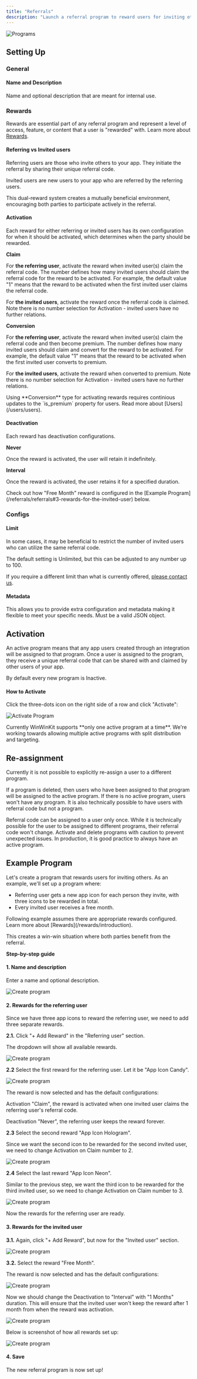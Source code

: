 ```yaml
---
title: "Referrals"
description: "Launch a referral program to reward users for inviting others and being invited."
---
```


![Programs](/images/referrals-table.png)

## Setting Up

### General

#### Name and Description

Name and optional description that are meant for internal use.

### Rewards

Rewards are essential part of any referral program and represent a level of access, feature, or content that a user is "rewarded" with.
Learn more about [Rewards](/rewards/introduction).

#### Referring vs Invited users

Referring users are those who invite others to your app. They initiate the referral by sharing their unique referral code.

Invited users are new users to your app who are referred by the referring users.

This dual-reward system creates a mutually beneficial environment, encouraging both parties to participate actively in the referral.

#### Activation

Each reward for either referring or invited users has its own configuration for when it should be activated, which determines when the party should be rewarded.

**Claim**

For **the referring user**, activate the reward when invited user(s) claim the referral code.
The number defines how many invited users should claim the referral code for the reward to be activated.
For example, the default value "1" means that the reward to be activated when the first invited user claims the referral code.

For **the invited users**, activate the reward once the referral code is claimed.
Note there is no number selection for Activation - invited users have no further relations.

**Conversion**

For **the referring user**, activate the reward when invited user(s) claim the referral code and then become premium.
The number defines how many invited users should claim and convert for the reward to be activated.
For example, the default value "1" means that the reward to be activated when the first invited user converts to premium.

For **the invited users**, activate the reward when converted to premium.
Note there is no number selection for Activation - invited users have no further relations.

<Warning>
  Using **Conversion** type for activating rewards requires continious updates
  to the `is_premium` property for users. Read more about [Users](/users/users).
</Warning>

#### Deactivation

Each reward has deactivation configurations.

**Never**

Once the reward is activated, the user will retain it indefinitely.

**Interval**

Once the reward is activated, the user retains it for a specified duration.

<Info>
  Check out how "Free Month" reward is configured in the [Example
  Program](/referrals/referrals#3-rewards-for-the-invited-user) below.
</Info>

### Configs

#### Limit

In some cases, it may be beneficial to restrict the number of invited users who can utilize the same referral code.

The default setting is Unlimited, but this can be adjusted to any number up to 100.

If you require a different limit than what is currently offered, [please contact us](/support/contact-us).

#### Metadata

This allows you to provide extra configuration and metadata making it flexible to meet your specific needs.
Must be a valid JSON object.

## Activation

An active program means that any app users created through an integration will be assigned to that program.
Once a user is assigned to the program, they receive a unique referral code that can be shared with and claimed by other users of your app.

By default every new program is Inactive.

#### How to Activate

Click the three-dots icon on the right side of a row and click "Activate":

![Activate Program](/images/activate-program.png)

<Warning>
  Currently WinWinKit supports **only one active program at a time**. We're
  working towards allowing multiple active programs with split distribution and
  targeting.
</Warning>

## Re-assignment

Currently it is not possible to explicitly re-assign a user to a different program.

If a program is deleted, then users who have been assigned to that program will be assigned to the active program.
If there is no active program, users won't have any program.
It is also technically possible to have users with referral code but not a program.

<Info>
  Referral code can be assigned to a user only once. While it is technically
  possible for the user to be assigned to different programs, their referral
  code won't change.
</Info>

<Warning>
  Activate and delete programs with caution to prevent unexpected issues. In
  production, it is good practice to always have an active program.
</Warning>

## Example Program

Let's create a program that rewards users for inviting others.
As an example, we'll set up a program where:

- Referring user gets a new app icon for each person they invite, with three icons to be rewarded in total.
- Every invited user receives a free month.

<Info>
  Following example assumes there are appropriate rewards configured. Learn more
  about [Rewards](/rewards/introduction).
</Info>

This creates a win-win situation where both parties benefit from the referral.

**Step-by-step guide**

#### 1. Name and description

Enter a name and optional description.

![Create program](/images/create-program-1.png)

#### 2. Rewards for the referring user

Since we have three app icons to reward the referring user, we need to add three separate rewards.

**2.1.** Click "+ Add Reward" in the "Referring user" section.

The dropdown will show all available rewards.

![Create program](/images/create-program-2.png)

**2.2** Select the first reward for the referring user. Let it be "App Icon Candy".

![Create program](/images/create-program-3.png)

The reward is now selected and has the default configurations:

Activation "Claim", the reward is activated when one invited user claims the referring user's referral code.

Deactivation "Never", the referring user keeps the reward forever.

**2.3** Select the second reward "App Icon Hologram".

Since we want the second icon to be rewarded for the second invited user, we need to change Activation on Claim number to 2.

![Create program](/images/create-program-4.png)

**2.4** Select the last reward "App Icon Neon".

Similar to the previous step, we want the third icon to be rewarded for the third invited user, so we need to change Activation on Claim number to 3.

![Create program](/images/create-program-5.png)

Now the rewards for the referring user are ready.

#### 3. Rewards for the invited user

**3.1.** Again, click "+ Add Reward", but now for the "Invited user" section.

![Create program](/images/create-program-6.png)

**3.2.** Select the reward "Free Month".

The reward is now selected and has the default configurations:

![Create program](/images/create-program-7.png)

Now we should change the Deactivation to "Interval" with "1 Months" duration.
This will ensure that the invited user won't keep the reward after 1 month from when the reward was activation.

![Create program](/images/create-program-8.png)

Below is screenshot of how all rewards set up:

![Create program](/images/create-program-9.png)

#### 4. Save

The new referral program is now set up!
